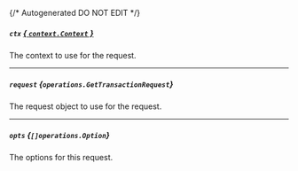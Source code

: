 {/* Autogenerated DO NOT EDIT  */}

##### `ctx` [*{ `context.Context` }*](https://pkg.go.dev/context#Context)
The context to use for the request.

---
##### `request` *{`operations.GetTransactionRequest`}*
The request object to use for the request.
<Collapsible>
    <GetTransactionRequest/>
</Collapsible>

---
##### `opts` *{`[]operations.Option`}*
The options for this request.


